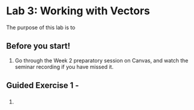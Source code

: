 # Lab 3: Working with Vectors {#sec-labvec2}

The purpose of this lab is to 

## Before you start!

1. Go through the Week 2 preparatory session on Canvas, and watch the seminar recording if you have missed it. 

<!-- end of list -->

## Guided Exercise 1 - 

### 


(@) 